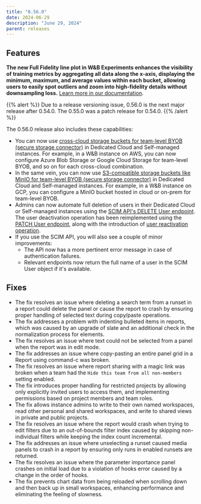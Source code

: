 ---
title: "0.56.0"
date: 2024-06-29
description: "June 29, 2024"
parent: releases
---

## Features

**The new Full Fidelity line plot in W&B Experiments enhances the visibility of training metrics by aggregating all data along the x-axis, displaying the minimum, maximum, and average values within each bucket, allowing users to easily spot outliers and zoom into high-fidelity details without downsampling loss.**  [Learn more in our documentation](https://docs.wandb.ai/guides/app/features/panels/line-plot/sampling).

{{% alert %}}
Due to a release versioning issue, 0.56.0 is the next major release after 0.54.0. The 0.55.0 was a patch release for 0.54.0.
{{% /alert %}}

The 0.56.0 release also includes these capabilities: <!--more-->
* You can now use [cross-cloud storage buckets for team-level BYOB (secure storage connector)](https://docs.wandb.ai/guides/hosting/data-security/secure-storage-connector#cross-cloud-or-s3-compatible-storage-for-team-level-byob) in Dedicated Cloud and Self-managed instances. For example, in a W&B instance on AWS, you can now configure Azure Blob Storage or Google Cloud Storage for team-level BYOB, and so on for each cross-cloud combination. 
* In the same vein, you can now use [S3-compatible storage buckets like MinIO for team-level BYOB (secure storage connector)](https://docs.wandb.ai/guides/hosting/data-security/secure-storage-connector#cross-cloud-or-s3-compatible-storage-for-team-level-byob) in Dedicated Cloud and Self-managed instances. For example, in a W&B instance on GCP, you can configure a MinIO bucket hosted in cloud or on-prem for team-level BYOB.
* Admins can now automate full deletion of users in their Dedicated Cloud or Self-managed instances using the [SCIM API's DELETE User endpoint](https://docs.wandb.ai/guides/hosting/iam/scim#delete-user). The user deactivation operation has been reimplemented using the [PATCH User endpoint](https://docs.wandb.ai/guides/hosting/iam/scim#deactivate-user), along with the introduction of [user reactivation operation](https://docs.wandb.ai/guides/hosting/iam/scim#reactivate-user).
* If you use the SCIM API, you will also see a couple of minor improvements:
    * The API now has a more pertinent error message in case of authentication failures.
    * Relevant endpoints now return the full name of a user in the SCIM User object if it's available.

## Fixes

* The fix resolves an issue where deleting a search term from a runset in a report could delete the panel or cause the report to crash by ensuring proper handling of selected text during copy/paste operations.
* The fix addresses a problem with indenting bulleted items in reports, which was caused by an upgrade of slate and an additional check in the normalization process for elements.
* The fix resolves an issue where text could not be selected from a panel when the report was in edit mode.
* The fix addresses an issue where copy-pasting an entire panel grid in a Report using command-c was broken.
* The fix resolves an issue where report sharing with a magic link was broken when a team had the `Hide this team from all non-members` setting enabled.
* The fix introduces proper handling for restricted projects by allowing only explicitly invited users to access them, and implementing permissions based on project members and team roles.
* The fix allows instance admins to write to their own named workspaces, read other personal and shared workspaces, and write to shared views in private and public projects.
* The fix resolves an issue where the report would crash when trying to edit filters due to an out-of-bounds filter index caused by skipping non-individual filters while keeping the index count incremental.
* The fix addresses an issue where unselecting a runset caused media panels to crash in a report by ensuring only runs in enabled runsets are returned.
* The fix resolves an issue where the parameter importance panel crashes on initial load due to a violation of hooks error caused by a change in the order of hooks.
* The fix prevents chart data from being reloaded when scrolling down and then back up in small workspaces, enhancing performance and eliminating the feeling of slowness.
